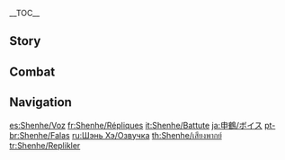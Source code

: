 {{CharacterTabs}}
{{LanguageTabs}}
__TOC__
==Story==
{{VO/Story
|character           = Shenhe
|name                = Shenhe

<!-- Hello -->
|vo_01_01_title      = Hello
|vo_01_01_file       = VO_{language}{character} Hello.ogg
|vo_01_01_tx         = My name is Shenhe. I was born fated to bear the curse of calamity, so I am prone to bring harm to the people around me. The [[adepti]] urged me to bind my soul with red ropes to keep my homicidal nature at bay. If you are able to walk alongside me without fear... Hah, very well. Now, give me your hand.

<!-- Chats -->
|vo_02_01_title      = Chat: Home
|vo_02_01_file       = VO_{language}{character} Chat - Home.ogg
|vo_02_01_tx         = The assumption that every person has somewhere to call home is naive. I got used to living in the mountains alongside the birds and beasts a long time ago.

|vo_02_02_title      = Chat: Motto
|vo_02_02_file       = VO_{language}{character} Chat - Motto.ogg
|vo_02_02_tx         = Mind be purged, world be saved.

|vo_02_03_title      = Chat: A Blind Polearm
|vo_02_03_file       = VO_{language}{character} Chat - A Blind Polearm.ogg
|vo_02_03_tx         = My polearm doesn't distinguish friend from foe, and there is clearly a limit to the red ropes' power. That's why I loathe crowded areas.

<!-- Weather -->
|vo_03_01_title      = When It Rains
|vo_03_01_file       = VO_{language}{character} When It Rains.ogg
|vo_03_01_tx         = In the mortal world, at times likes these, is it not customary to... use an umbrella?

|vo_03_02_title      = After the Rain
|vo_03_02_file       = VO_{language}{character} After the Rain.ogg
|vo_03_02_tx         = The sky is clearing up, and so is my mood. I just hope no one shows up to bother me... if they do, I'll just make them disappear.

|vo_03_03_title      = When Thunder Strikes
|vo_03_03_file       = VO_{language}{character} When Thunder Strikes.ogg
|vo_03_03_tx         = In this weather, I can freeze monsters in place and simply let the lightning bolts take care of the rest. A good way to not get my clothes dirty.

|vo_03_04_title      = When the Wind Is Blowing
|vo_03_04_file       = VO_{language}{character} When the Wind Is Blowing.ogg
|vo_03_04_tx         = Yes... This reminds me of [[Cloud Retainer|Master]]. She loves to ride the swift winds of [[Qingyun Peak]].
|vo_03_04_mention    = Cloud Retainer

<!-- Greetings -->
|vo_04_01_title      = Good Morning
|vo_04_01_file       = VO_{language}{character} Good Morning.ogg
|vo_04_01_tx         = Good morning. The dew is very sweet today, would you like some?

|vo_04_02_title      = Good Afternoon
|vo_04_02_file       = VO_{language}{character} Good Afternoon.ogg
|vo_04_02_tx         = If you feel fatigued after lunch, you should try meditating. It's very effective.

|vo_04_03_title      = Good Evening
|vo_04_03_file       = VO_{language}{character} Good Evening.ogg
|vo_04_03_tx         = Do you prefer the artificial light of the cities and towns, or the moonlight in the mountains?

|vo_04_04_title      = Good Night
|vo_04_04_friendship = 4
|vo_04_04_file       = VO_{language}{character} Good Night.ogg
|vo_04_04_tx         = Feel free to rest. I'm a light sleeper, if I hear anything in the vicinity, I'll investigate it for you.

<!-- About -->
|vo_05_01_title      = About {character}: Instinct
|vo_05_01_file       = VO_{language}{character} About {character} - Instinct.ogg
|vo_05_01_tx         = For all the training I've had &mdash; honing my body and mind, learning the adepti arts &mdash; I've mostly been guided by my own instincts. It just comes down to self-preservation. I'm not trying to save the world, so if I wipe out some evil presence and it happens to benefit you, don't thank me. It's just a force of habit.

|vo_05_02_title      = About {character}: Different
|vo_05_02_friendship = 4
|vo_05_02_file       = VO_{language}{character} About {character} - Different.ogg
|vo_05_02_tx         = If I treat people kindly, they call me an adeptus, and if I put them in their place, they call me a witch. Heh... The one thing you'll never hear them call me is "human." They all seem to agree that I'm fundamentally... different from them.

<!-- About Us -->
|vo_06_01_title      = About Us: Manners
|vo_06_01_file       = VO_{language}{character} About Us - Manners.ogg
|vo_06_01_tx         = I rarely leave the mountains, so I was never taught proper manners. When a conflict arises, I just take care of it the way that comes naturally to me. But if you don't approve of my methods, please do let me know. Even if I don't fully understand your reasoning, I will always defer to you.

|vo_06_02_title      = About Us: Red Ropes
|vo_06_02_friendship = 6
|vo_06_02_quest      = The Crane Returns on the Wind
|vo_06_02_file       = VO_{language}{character} About Us - Red Ropes.ogg
|vo_06_02_tx         = My master gave me these red ropes in order to restrain my impulses. But during our journey together, I feel I have finally grasped the key to all of this. Somehow, controlling my strength &mdash; knowing when to restrain myself, and when to unleash &mdash; it comes more naturally to me now. I think that what saves me from myself is not my red ropes... but you. If you understand what that means to me, please stay by my side.
|vo_06_02_mention    = Cloud Retainer

<!-- Miscellany I -->
|vo_07_01_title      = About the [[Vision]]
|vo_07_01_friendship = 4
|vo_07_01_file       = VO_{language}{character} About the Vision.ogg
|vo_07_01_tx         = So this shiny gemstone is called a "Vision"? Heh... the gifts that fate brings, fate can just easily take away. If one day my connection to this Vision comes to an end, that'll be it, and the light inside of it will go out.

|vo_07_02_title      = Something to Share
|vo_07_02_file       = VO_{language}{character} Something to Share.ogg
|vo_07_02_tx         = Driving evil spirits away comes easily to me. Getting rid of my inner demons, however... Unless you can find a way to let go, all the adepti arts and exorcism techniques in the world can't save you.

|vo_07_03_title      = Interesting Things
|vo_07_03_file       = VO_{language}{character} Interesting Things.ogg
|vo_07_03_tx         = Why do I always hear people say, "The first snow of the season is a sight for sore eyes"? We have snow every single day in the mountains. So which instance counts as the "first snow"? I don't understand what they mean. Please explain this to me.

<!-- About Others -->
|vo_08_01_title      = About [[Ningguang]]
|vo_08_01_friendship = 4
|vo_08_01_file       = VO_{language}{character} About Ningguang.ogg
|vo_08_01_tx         = I have no use for the wealth that ordinary people desire. But in the hands of Lady Ningguang, wealth becomes a means of solving complex issues of the kind that no weapons could ever hope to resolve. She understands the unwritten rules of human society, she knows what's in people's hearts... Master once told me that even the adepti aren't able to achieve this. I hold her and her work in high regard.
|vo_08_01_mention    = Ningguang,Cloud Retainer

|vo_08_02_title      = About [[Beidou]]
|vo_08_02_friendship = 4
|vo_08_02_file       = VO_{language}{character} About Beidou.ogg
|vo_08_02_tx         = I find I don't need to worry about etiquette with her, and unlike with some people, I don't need to rely on non-verbal cues to discern the true meaning of what she's saying. That makes me a lot more comfortable. The only problem is... Well, there are too many people around her all the time, and I heard there's also many crew members on her ship... I need you to go with me. It's the only way I can cope with so many people.
|vo_08_02_mention    = Beidou

|vo_08_03_title      = About [[Yun Jin]]
|vo_08_03_friendship = 4
|vo_08_03_file       = VO_{language}{character} About Yun Jin.ogg
|vo_08_03_tx         = Yun Jin performs... It's called "Liyue opera," isn't it? I like this particular type of social interaction. You can get to know about the other person's background without having to actually interact with them one on one. If she ever includes your story in one of her performances, I'm sure the result will end up being quite incredible. I'm looking forward to it.
|vo_08_03_mention    = Yun Jin

|vo_08_04_title      = About [[Ganyu]]
|vo_08_04_friendship = 4
|vo_08_04_file       = VO_{language}{character} About Ganyu.ogg
|vo_08_04_tx         = I've heard many stories about her from my master. She's really quite different from how I originally imagined her... But don't worry, I'll be keeping this to myself. Speaking of Ganyu, her work in [[Liyue Harbor]] is unbelievably busy... It seems that there is a price to pay for those who want to integrate into the mortal world.
|vo_08_04_mention    = Ganyu,Cloud Retainer

|vo_08_05_title      = About [[Chongyun]]
|vo_08_05_friendship = 4
|vo_08_05_file       = VO_{language}{character} About Chongyun.ogg
|vo_08_05_tx         = It's hard for me to believe that... I still have living relatives in this world. If he has any difficulties with his training, I am more than willing to help enlighten him. However, he will need to meet me alone in the mountains. Their family is too... sociable. I wouldn't know how to turn down their invitations without being impolite.
|vo_08_05_mention    = Chongyun

|vo_08_06_title      = About [[Xingqiu]]
|vo_08_06_friendship = 4
|vo_08_06_file       = VO_{language}{character} About Xingqiu.ogg
|vo_08_06_tx         = I've seen him lean over to you and whisper things in your ear. If he dares threaten you, I will make sure he... Hmm? You mean it's just an in-joke between friends? Genuinely...?
|vo_08_06_mention    = Xingqiu

|vo_08_07_title      = About [[Zhongli]]
|vo_08_07_friendship = 4
|vo_08_07_file       = VO_{language}{character} About Zhongli.ogg
|vo_08_07_tx         = That gentleman claims to be a mortal, yet is very familiar with my master, who is an adeptus. Master once said: "If you see him drinking on a stone stool in front of my abode, do not disturb him. Let him sit quietly for a while." And that's precisely what I did.
|vo_08_07_mention    = Zhongli,Cloud Retainer

|vo_08_08_title      = About [[Baizhu]]
|vo_08_08_friendship = 4
|vo_08_08_file       = VO_{language}{character} About Baizhu.ogg
|vo_08_08_tx         = The quality of his medicinal herbs is as good as it gets, he is also easy-going and considerate of others. By comparison, [[Changsheng|the little snake on his neck]] has no filter at all... Haha, don't worry, I didn't lift a finger against it, I won't go as far as getting into a quarrel with a snake.
|vo_08_08_mention    = Baizhu,"the little snake on his neck"

|vo_08_09_title      = About [[Hu Tao]]
|vo_08_09_friendship = 4
|vo_08_09_file       = VO_{language}{character} About Hu Tao.ogg
|vo_08_09_tx         = I often see her wandering in the woods singing strange songs. Actually, I must have heard all of her songs several times each by now. I'm used to her singing, but I still find it strange. That being said, I don't hate it either.
|vo_08_09_mention    = Hu Tao

|vo_08_10_title      = About [[Xiao]]
|vo_08_10_friendship = 4
|vo_08_10_quest      = A New Star Approaches
|vo_08_10_file       = VO_{language}{character} About Xiao.ogg
|vo_08_10_tx         = My first impression of him was that he's not one to smile. After meeting him again more recently, however, he's still as reserved as ever, but... he seems a lot more relaxed now. Maybe he... met someone special.
|vo_08_10_mention    = Xiao

|vo_08_11_title      = About [[Xianyun]]
|vo_08_11_quest      = A Thousand Moonlit Miles
|vo_08_11_friendship = 4
|vo_08_11_file       = VO_{language}{character} About Xianyun.ogg
|vo_08_11_tx         = The last time Master and [[Shuyu]] came to dine at [[Wanmin Restaurant]], I noticed that Shuyu seemed to have adopted a number of Master's mannerisms. It gave me pause for thought... I grew up under Master's care, too. Is it possible that I have subconsciously picked up a thing or two from her as well...?
|vo_08_11_mention    = Xianyun,Shuyu

<!-- More About -->
|vo_09_01_title      = More About {character}: I
|vo_09_01_file       = VO_{language}{character} More About {character} - 01.ogg
|vo_09_01_tx         = Please don't pay any heed to the way most people refer to me. I am not an adeptus, and don't possess any divine abilities. I was born in a branch family of a clan of [[exorcist]]s, and grew up in the mountains far away from Liyue Harbor. I am but an adeptus's disciple, nothing more, nothing less.

|vo_09_02_title      = More About {character}: II
|vo_09_02_friendship = 3
|vo_09_02_file       = VO_{language}{character} More About {character} - 02.ogg
|vo_09_02_tx         = When faced with delinquents who are just out to cause trouble, most people will try to reason with them. This course of action perplexes me. Removing the root of the problem and disposing of these ill-intentioned fools seems like the obvious course of action. Why do common folks prefer the labor-intensive route?

|vo_09_03_title      = More About {character}: III
|vo_09_03_friendship = 4
|vo_09_03_file       = VO_{language}{character} More About {character} - 03.ogg
|vo_09_03_tx         = I am the apprentice of multiple adepti and have trained alongside them. After a certain point, however, they stopped teaching me new techniques and started focusing on how to control my intense homicidal urges. Oh, don't be nervous... Yes, craters have been left in the ground, and giant trees have been uprooted. But these things only ever happen in the mountains, far away from civilization, and certainly have never affected innocent lives. Besides, I can control myself now.

|vo_09_04_title      = More About {character}: IV
|vo_09_04_friendship = 5
|vo_09_04_quest      = The Crane Returns on the Wind
|vo_09_04_file       = VO_{language}{character} More About {character} - 04.ogg
|vo_09_04_tx         = My father's intent was to trade my flesh and blood for my mother's life. After he abandoned me in that cave, I still held out hope that he'd come back to rescue me. One day went by. Then two days, three days... I used every ounce of energy in my body to fight off that monster. But as I collapsed on the ground, I finally realized that the day I was waiting for would never come. To this day, I don't which one it is... Was I abandoned because I'm cursed, or is it the way I've been treated in life that has cursed me?

|vo_09_05_title      = More About {character}: V
|vo_09_05_friendship = 6
|vo_09_05_quest      = The Crane Returns on the Wind
|vo_09_05_file       = VO_{language}{character} More About {character} - 05.ogg
|vo_09_05_tx         = Once, I secretly left the mountain and returned to my childhood village without telling my master. But it was deserted, and my father had long since passed away. I suddenly realized that the bond between my relatives and I had been completely severed. And nothing that I'd ever cared about in the past could ever have a future. Ever since then, I have abandoned everything related to the mortal world... That is, until I met you.
|vo_09_05_mention    = Cloud Retainer

<!-- Miscellany II -->
|vo_10_01_title      = {character}'s Hobbies
|vo_10_01_file       = VO_{language}{character} Hobbies.ogg
|vo_10_01_tx         = The most important aspect of meditation is stillness. Let go of all agitation, and let the air around you flow into your body. This technique allows me to quickly focus in on myself. I heard from my master that after meditating beyond a certain point, there is no need to adopt the meditation posture anymore. Adepti can meditate even when standing up... I still have much more to improve on.

|vo_10_02_title      = {character}'s Troubles
|vo_10_02_friendship = 6
|vo_10_02_file       = VO_{language}{character} Troubles.ogg
|vo_10_02_tx         = The fear of losing the people most important to me, and the desire to save them... This kind of feeling makes my heart ache, I've never experienced anything like it before. It's a burden, yes, but it's also... something to hold onto.

|vo_10_03_title      = Favorite Food
|vo_10_03_file       = VO_{language}{character} Favorite Food.ogg
|vo_10_03_tx         = I've sampled numerous dishes during my time away from the mountains, but the truth is that I don't really remember how they taste. The only dish I can never forget the flavor of is that bowl of noodles I ate at home, so long ago... I shouldn't have to remember that. Why do I have to remember that?

|vo_10_04_title      = Least Favorite Food
|vo_10_04_file       = VO_{language}{character} Least Favorite Food.ogg
|vo_10_04_tx         = Chew medicinal herbs for long enough, and you can only taste the bitterness... In all the years I trained under the adepti, I had to abstain from all kinds of things, and to a point, I got used to it. But them... "The common delights of the mortal realm pose no hindrance to the adepti, thus, we may indulge in all manner of dishes as we please"... These are the exact words my master said.

<!-- Receiving a Gift -->
|vo_11_01_title      = Receiving a Gift: I
|vo_11_01_file       = VO Shenhe Receiving a Gift - 01.ogg
|vo_11_01_tx         = Mmm, this taste... Is it really meant for me?

|vo_11_02_title      = Receiving a Gift: II
|vo_11_02_file       = VO Shenhe Receiving a Gift - 02.ogg
|vo_11_02_tx         = The food you cook is indisputably delicious. I can't refuse it.

|vo_11_03_title      = Receiving a Gift: III
|vo_11_03_file       = VO Shenhe Receiving a Gift - 03.ogg
|vo_11_03_tx         = No matter. I'm used to this kind of flavor, after all.

<!-- Birthday -->
|vo_12_01_title      = Birthday
|vo_12_01_file       = VO_{language}{character} Birthday.ogg
|vo_12_01_tx         = I've been told that birthdays are important occasions for most people. They give presents to celebrate the anniversary of the other person's birth. Material possessions aren't really my thing, but... The view of the starry night sky in the mountains is the most beautiful thing I've ever seen in my life. I've frozen this lake and turned it into a mirror, so you can appreciate the reflection of the fleeting clouds and distant stars right up close. This is my way of celebrating your birthday... Hope you like it.

<!-- Feelings About Ascension -->
|vo_13_01_title      = Feelings About Ascension: Intro
|vo_13_01_ascension  = 1
|vo_13_01_file       = VO_{language}{character} Feelings About Ascension -  01.ogg
|vo_13_01_tx         = The power I harness... It grows stronger.

|vo_13_02_title      = Feelings About Ascension: Building Up
|vo_13_02_ascension  = 2
|vo_13_02_file       = VO_{language}{character} Feelings About Ascension -  02.ogg
|vo_13_02_tx         = If my master were to learn about this, she'd probably have me add some more red ropes...
|vo_13_02_mention    = Cloud Retainer

|vo_13_03_title      = Feelings About Ascension: Climax
|vo_13_03_ascension  = 4
|vo_13_03_file       = VO_{language}{character} Feelings About Ascension -  03.ogg
|vo_13_03_tx         = I haven't been training as single-mindedly lately, and yet it's as if I'm growing stronger and stronger without making a conscious effort... I'm left to assume the only way for me to achieve this is by your side.

|vo_13_04_title      = Feelings About Ascension: Conclusion
|vo_13_04_ascension  = 6
|vo_13_04_file       = VO_{language}{character} Feelings About Ascension -  04.ogg
|vo_13_04_tx         = I once believed that freeing my mind from all agitation was the only way to overcome. But after everything I've experienced recently, I finally understand... Only when the right things weigh on your mind can the desire to protect awaken inside of you. And that turns your power into something... meaningful.
}}

==Combat==
{{Combat VO
|character           = Shenhe

<!-- Elemental Skill -->
|skill_1_tx          = Obey!
|skill_2_tx          = Manifest!
|skill_3_tx          = Unleash!
|skill_4_tx          = Transfiguration!
|skill_5_tx          = My will embodied!
|skill_6_tx          = Take your true form!

<!-- Elemental Burst -->
|burst_1_tx          = By ordinance divine!
|burst_2_tx          = Cryo incarnate!
|burst_3_tx          = Do your master's bidding!

<!-- Sprint Start -->
|sprint-s_1_file     = Sprint Start 01,Sprint Start 02,Sprint Start 03

<!-- Deploying Wind Glider -->
|glider_1_file       = Deploying Wind Glider 01,Deploying Wind Glider 02,Deploying Wind Glider 03

<!-- Opening Treasure Chest -->
|chest_1_tx          = So this is what the world considers to be "treasure"?
|chest_2_tx          = Adepti treasures have special powers... Hmm, what about mortal ones?
|chest_3_tx          = These things... What are they used for?

<!-- Low HP -->
|low-hp_1_tx         = You'll regret that...
|low-hp_2_tx         = I shall not yield...
|low-hp_3_tx         = I will wipe them out!

<!-- Ally at Low HP -->
|ally-low-hp_1_tx    = Don't push yourself.
|ally-low-hp_2_tx    = Allow me to finish this.

<!-- Fallen -->
|fallen_1_tx         = No escape... From fate.
|fallen_2_tx         = My time has come...
|fallen_3_tx         = My curse to bear...

<!-- Light Hit Taken -->
|hit-l_1_file        = Light Hit Taken 02
|hit-l_1_tx          = Feeble!
|hit-l_2_file        = Light Hit Taken 01,Light Hit Taken 03,Light Hit Taken 04,Light Hit Taken 05,Light Hit Taken 06

<!-- Heavy Hit Taken -->
|hit-h_1_tx          = In your dreams!
|hit-h_2_tx          = You will regret this!
|hit-h_3_file        = Heavy Hit Taken 03,Heavy Hit Taken 04,Heavy Hit Taken 05,Heavy Hit Taken 06

<!-- Joining Party -->
|join_1_tx           = What exactly is teamwork?
|join_2_tx           = Understood. I just have to stand here, right?
|join_3_tx           = I will do as you command.

<!-- Character Idles -->
|idle_1_actual_tx    = 

<!-- Light Attack -->
|atk-l_1_file        = Light Attack 01,Light Attack 02,Light Attack 03,Light Attack 04,Light Attack 05,Light Attack 06,Light Attack 07

<!-- Mid Attack -->
|atk-m_1_file        = Mid Attack 01,Mid Attack 02,Mid Attack 03

<!-- Heavy Attack -->
|atk-h_1_file        = Heavy Attack 01,Heavy Attack 02,Heavy Attack 03

<!-- Climbing -->
|climb_1_file        = Climbing 01,Climbing 02,Climbing 03,Climbing 04,Climbing 05

<!-- Climbing Breath -->
|climb-b_1_file      = Climbing Breath 01,Climbing Breath 02,Climbing Breath 03

<!-- Jumping -->
|jump_1_file         = Jumping 01,Jumping 02,Jumping 03,Jumping 04,Jumping 05
}}

==Navigation==
{{Character Navbox|VO}}

[[es:Shenhe/Voz]]
[[fr:Shenhe/Répliques]]
[[it:Shenhe/Battute]]
[[ja:申鶴/ボイス]]
[[pt-br:Shenhe/Falas]]
[[ru:Шэнь Хэ/Озвучка]]
[[th:Shenhe/เสียงพากย์]]
[[tr:Shenhe/Replikler]]